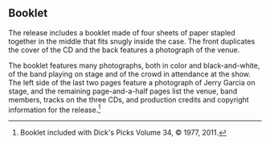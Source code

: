 
== Booklet ==

The release includes a booklet made of four sheets of paper stapled together in the middle that fits snugly inside the case. The front duplicates the cover of the CD and the back features a photograph of the venue.

The booklet features many photographs, both in color and black-and-white, of the band playing on stage and of the crowd in attendance at the show.  The left side of the last two pages feature a photograph of Jerry Garcia on stage, and the remaining page-and-a-half pages list the venue, band members, tracks on the three CDs, and production credits and copyright information for the release.<ref>Booklet included with Dick's Picks Volume 34, &copy; 1977, 2011.</ref>

